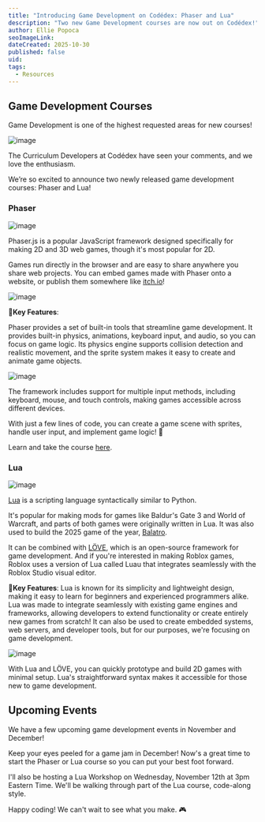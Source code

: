 ```yaml
---
title: "Introducing Game Development on Codédex: Phaser and Lua"
description: "Two new Game Development courses are now out on Codédex!"
author: Ellie Popoca
seoImageLink: 
dateCreated: 2025-10-30
published: false
uid: 
tags:
  - Resources
---
```


## Game Development Courses
Game Development is one of the highest requested areas for new courses!

![image](https://firebasestorage.googleapis.com/v0/b/codedex-io.appspot.com/o/blogs%2Fintroducing-game-development-on-codedex-phaser-and-lua%2Fbanners.png?alt=media&token=1881d4b8-0d9c-4bfe-a84a-edc4f5833652)

The Curriculum Developers at Codédex have seen your comments, and we love the enthusiasm. 

We’re so excited to announce two newly released game development courses: Phaser and Lua!

### Phaser 

![image](https://firebasestorage.googleapis.com/v0/b/codedex-io.appspot.com/o/blogs%2Fintroducing-game-development-on-codedex-phaser-and-lua%2Fphaser-pixel-art.gif?alt=media&token=bd862546-b38d-4bd6-85fb-54dfd14a69a0)

Phaser.js is a popular JavaScript framework designed specifically for making 2D and 3D web games, though it's most popular for 2D. 

Games run directly in the browser and are easy to share anywhere you share web projects. You can embed games made with Phaser onto a website, or publish them somewhere like [itch.io](https://itch.io/games/made-with-phaser)! 

![image](https://firebasestorage.googleapis.com/v0/b/codedex-io.appspot.com/o/blogs%2Fintroducing-game-development-on-codedex-phaser-and-lua%2Fphaser-games.gif?alt=media&token=5059d736-ffc3-4b58-85e9-2ff6ead08594)

🔑**Key Features**:

Phaser provides a set of built-in tools that streamline game development. It provides built-in physics, animations, keyboard input, and audio, so you can focus on game logic. Its physics engine supports collision detection and realistic movement, and the sprite system makes it easy to create and animate game objects.

![image](https://firebasestorage.googleapis.com/v0/b/codedex-io.appspot.com/o/blogs%2Fintroducing-game-development-on-codedex-phaser-and-lua%2Fphaser-platformer.gif?alt=media&token=af53c97c-6a24-4ee9-872e-df44ed3e6bd6)

The framework includes support for multiple input methods, including keyboard, mouse, and touch controls, making games accessible across different devices.

With just a few lines of code, you can create a game scene with sprites, handle user input, and implement game logic! 🎯

Learn and take the course [here](https://www.codedex.io/phaser). 

### Lua

![image](https://firebasestorage.googleapis.com/v0/b/codedex-io.appspot.com/o/blogs%2Fintroducing-game-development-on-codedex-phaser-and-lua%2Flua-pixel-art.gif?alt=media&token=69b3dba9-a933-48aa-8293-cf795a8bc078)

[Lua](https://www.lua.org/) is a scripting language syntactically similar to Python. 

It's popular for making mods for games like Baldur's Gate 3 and World of Warcraft, and parts of both games were originally written in Lua. It was also used to build the 2025 game of the year, [Balatro](https://www.playbalatro.com/). 

It can be combined with [LÖVE](https://love2d.org/), which is an open-source framework for game development. And if you're interested in making Roblox games, Roblox uses a version of Lua called Luau that integrates seamlessly with the Roblox Studio visual editor. 

🔑**Key Features**: 
Lua is known for its simplicity and lightweight design, making it easy to learn for beginners and experienced programmers alike. Lua was made to integrate seamlessly with existing game engines and frameworks, allowing developers to extend functionality or create entirely new games from scratch! It can also be used to create embedded systems, web servers, and developer tools, but for our purposes, we're focusing on game development.

![image](https://firebasestorage.googleapis.com/v0/b/codedex-io.appspot.com/o/blogs%2Fintroducing-game-development-on-codedex-phaser-and-lua%2Froblox-studio.png?alt=media&token=aa682fa8-6765-4c31-91da-32e157b1c4b2)

With Lua and LÖVE, you can quickly prototype and build 2D games with minimal setup. Lua's straightforward syntax makes it accessible for those new to game development. 

## Upcoming Events

We have a few upcoming game development events in November and December!

Keep your eyes peeled for a game jam in December! Now's a great time to start the Phaser or Lua course so you can put your best foot forward. 

I'll also be hosting a Lua Workshop on Wednesday, November 12th at 3pm Eastern Time. We'll be walking through part of the Lua course, code-along style.

Happy coding! We can't wait to see what you make. 🎮
